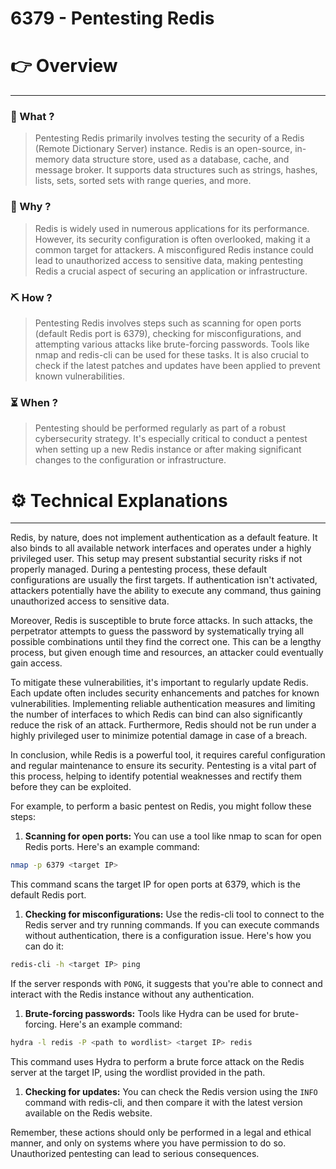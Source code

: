 # 6379 - Pentesting Redis


# 👉 Overview

---

### 👀 What ?

> Pentesting Redis primarily involves testing the security of a Redis (Remote Dictionary Server) instance. Redis is an open-source, in-memory data structure store, used as a database, cache, and message broker. It supports data structures such as strings, hashes, lists, sets, sorted sets with range queries, and more.
> 

### 🧐 Why ?

> Redis is widely used in numerous applications for its performance. However, its security configuration is often overlooked, making it a common target for attackers. A misconfigured Redis instance could lead to unauthorized access to sensitive data, making pentesting Redis a crucial aspect of securing an application or infrastructure.
> 

### ⛏️ How ?

> Pentesting Redis involves steps such as scanning for open ports (default Redis port is 6379), checking for misconfigurations, and attempting various attacks like brute-forcing passwords. Tools like nmap and redis-cli can be used for these tasks. It is also crucial to check if the latest patches and updates have been applied to prevent known vulnerabilities.
> 

### ⏳ When ?

> Pentesting should be performed regularly as part of a robust cybersecurity strategy. It's especially critical to conduct a pentest when setting up a new Redis instance or after making significant changes to the configuration or infrastructure.
> 

# ⚙️ Technical Explanations

---

Redis, by nature, does not implement authentication as a default feature. It also binds to all available network interfaces and operates under a highly privileged user. This setup may present substantial security risks if not properly managed. During a pentesting process, these default configurations are usually the first targets. If authentication isn't activated, attackers potentially have the ability to execute any command, thus gaining unauthorized access to sensitive data.

Moreover, Redis is susceptible to brute force attacks. In such attacks, the perpetrator attempts to guess the password by systematically trying all possible combinations until they find the correct one. This can be a lengthy process, but given enough time and resources, an attacker could eventually gain access.

To mitigate these vulnerabilities, it's important to regularly update Redis. Each update often includes security enhancements and patches for known vulnerabilities. Implementing reliable authentication measures and limiting the number of interfaces to which Redis can bind can also significantly reduce the risk of an attack. Furthermore, Redis should not be run under a highly privileged user to minimize potential damage in case of a breach.

In conclusion, while Redis is a powerful tool, it requires careful configuration and regular maintenance to ensure its security. Pentesting is a vital part of this process, helping to identify potential weaknesses and rectify them before they can be exploited.

For example, to perform a basic pentest on Redis, you might follow these steps:

1. **Scanning for open ports:** You can use a tool like nmap to scan for open Redis ports. Here's an example command:

```bash
nmap -p 6379 <target IP>

```

This command scans the target IP for open ports at 6379, which is the default Redis port.

1. **Checking for misconfigurations:** Use the redis-cli tool to connect to the Redis server and try running commands. If you can execute commands without authentication, there is a configuration issue. Here's how you can do it:

```bash
redis-cli -h <target IP> ping

```

If the server responds with `PONG`, it suggests that you're able to connect and interact with the Redis instance without any authentication.

1. **Brute-forcing passwords:** Tools like Hydra can be used for brute-forcing. Here's an example command:

```bash
hydra -l redis -P <path to wordlist> <target IP> redis

```

This command uses Hydra to perform a brute force attack on the Redis server at the target IP, using the wordlist provided in the path.

1. **Checking for updates:** You can check the Redis version using the `INFO` command with redis-cli, and then compare it with the latest version available on the Redis website.

Remember, these actions should only be performed in a legal and ethical manner, and only on systems where you have permission to do so. Unauthorized pentesting can lead to serious consequences.
